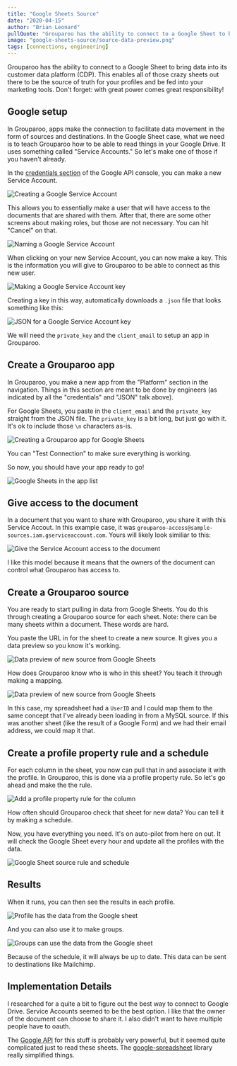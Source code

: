 ```yaml
---
title: "Google Sheets Source"
date: "2020-04-15"
author: "Brian Leonard"
pullQuote: "Grouparoo has the ability to connect to a Google Sheet to bring data into its customer data platform (CDP)."
image: "google-sheets-source/source-data-preview.png"
tags: [connections, engineering]
---
```


Grouparoo has the ability to connect to a Google Sheet to bring data into its customer data platform (CDP). This enables all of those crazy sheets out there to be the source of truth for your profiles and be fed into your marketing tools. Don't forget: with great power comes great responsibility!

## Google setup

In Grouparoo, apps make the connection to facilitate data movement in the form of sources and destinations. In the Google Sheet case, what we need is to teach Grouparoo how to be able to read things in your Google Drive. It uses something called "Service Accounts." So let's make one of those if you haven't already.

In the [credentials section](https://console.developers.google.com/apis/credentials) of the Google API console, you can make a new Service Account.

<Image
  maxHeight={200}
  alt="Creating a Google Service Account"
  src="google-sheets-source/new-service-account.png"
/>

This allows you to essentially make a user that will have access to the documents that are shared with them. After that, there are some other screens about making roles, but those are not necessary. You can hit "Cancel" on that.

<Image
  maxHeight={300}
  alt="Naming a Google Service Account"
  src="google-sheets-source/create-service-account.png"
/>

When clicking on your new Service Account, you can now make a key. This is the information you will give to Grouparoo to be able to connect as this new user.

<Image
  maxHeight={300}
  alt="Making a Google Service Account key"
  src="google-sheets-source/service-account-key.png"
/>

Creating a key in this way, automatically downloads a `.json` file that looks something like this:

<Image
  maxHeight={200}
  alt="JSON for a Google Service Account key"
  src="google-sheets-source/service-account-key-data.png"
/>

We will need the `private_key` and the `client_email` to setup an app in Grouparoo.

## Create a Grouparoo app

In Grouparoo, you make a new app from the "Platform" section in the navigation. Things in this section are meant to be done by engineers (as indicated by all the "credentials" and "JSON" talk above).

For Google Sheets, you paste in the `client_email` and the `private_key` straight from the JSON file. The `private_key` is a bit long, but just go with it. It's ok to include those `\n` characters as-is.

<Image
  maxHeight={300}
  alt="Creating a Grouparoo app for Google Sheets"
  src="google-sheets-source/grouparoo-app.png"
/>

You can "Test Connection" to make sure everything is working.

So now, you should have your app ready to go!

<Image
  maxHeight={300}
  alt="Google Sheets in the app list"
  src="google-sheets-source/app-list.png"
/>

## Give access to the document

In a document that you want to share with Grouparoo, you share it with this Service Accout. In this example case, it was `grouparoo-access@sample-sources.iam.gserviceaccount.com`. Yours will likely look similiar to this:

<Image
  maxHeight={400}
  alt="Give the Service Account access to the document"
  src="google-sheets-source/add-user-to-access.png"
/>

I like this model because it means that the owners of the document can control what Grouparoo has access to.

## Create a Grouparoo source

You are ready to start pulling in data from Google Sheets. You do this through creating a Grouparoo source for each sheet. Note: there can be many sheets within a document. These words are hard.

You paste the URL in for the sheet to create a new source. It gives you a data preview so you know it's working.

<Image
  maxHeight={400}
  alt="Data preview of new source from Google Sheets"
  src="google-sheets-source/source-data-preview.png"
/>

How does Grouparoo know who is who in this sheet? You teach it through making a mapping.

<Image
  maxHeight={400}
  alt="Data preview of new source from Google Sheets"
  src="google-sheets-source/source-mapping.png"
/>

In this case, my spreadsheet had a `UserID` and I could map them to the same concept that I've already been loading in from a MySQL source. If this was another sheet (like the result of a Google Form) and we had their email address, we could map it that.

## Create a profile property rule and a schedule

For each column in the sheet, you now can pull that in and associate it with the profile. In Grouparoo, this is done via a profile property rule. So let's go ahead and make the the rule.

<Image
  maxHeight={400}
  alt="Add a profile property rule for the column"
  src="google-sheets-source/profile-property-rule.png"
/>

How often should Grouparoo check that sheet for new data? You can tell it by making a schedule.

Now, you have everything you need. It's on auto-pilot from here on out. It will check the Google Sheet every hour and update all the profiles with the data.

<Image
  maxHeight={400}
  alt="Google Sheet source rule and schedule"
  src="google-sheets-source/source-rule-and-schedule.png"
/>

## Results

When it runs, you can then see the results in each profile.

<Image
  maxHeight={400}
  alt="Profile has the data from the Google sheet"
  src="google-sheets-source/profile.png"
/>

And you can also use it to make groups.

<Image
  maxHeight={400}
  alt="Groups can use the data from the Google sheet"
  src="google-sheets-source/group.png"
/>

Because of the schedule, it will always be up to date. This data can be sent to destinations like Mailchimp.

## Implementation Details

I researched for a quite a bit to figure out the best way to connect to Google Drive. Service Accounts seemed to be the best option. I like that the owner of the document can choose to share it. I also didn't want to have multiple people have to oauth.

The [Google API](https://developers.google.com/sheets/api/quickstart/nodejs) for this stuff is probably very powerful, but it seemed quite complicated just to read these sheets. The [google-spreadsheet](https://github.com/theoephraim/node-google-spreadsheet) library really simplified things.
